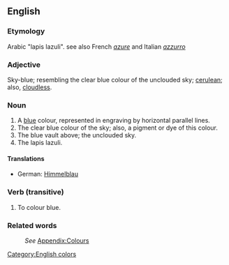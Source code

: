 ==English==
===Etymology===
Arabic "lapis lazuli". see also French ''[[azure]]'' and Italian ''[[azzurro]]''
===Adjective===
Sky-blue; resembling the clear blue colour of the unclouded sky; [[cerulean]]; also, [[cloudless]].

===Noun===
#A [[blue]] colour, represented in engraving by horizontal parallel lines.
#The clear blue colour of the sky; also, a pigment or dye of this colour.
#The blue vault above; the unclouded sky.
#The lapis lazuli.

====Translations====
*German: [[Himmelblau]]

===Verb (transitive)===

# To colour blue.

===Related words===
:''See'' [[Wiktionary_Appendix:Colours|Appendix:Colours]]

[[Category:English colors]]